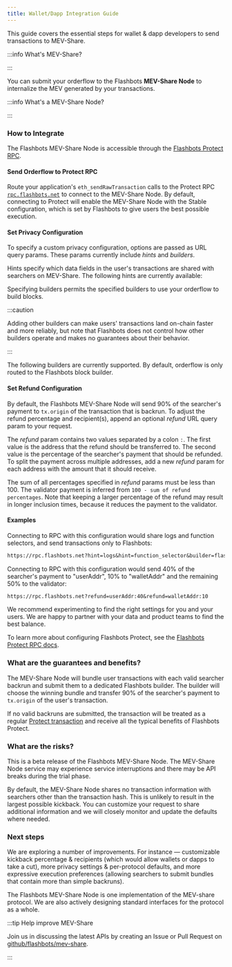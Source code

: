 ```yaml
---
title: Wallet/Dapp Integration Guide
---
```



This guide covers the essential steps for wallet & dapp developers to send transactions to MEV-Share.

:::info What's MEV-Share?

<WhatsMevShare />

:::

You can submit your orderflow to the Flashbots **MEV-Share Node** to internalize the MEV generated by your transactions.

:::info What's a MEV-Share Node?

<WhatsaMEVShareNode />

:::

### How to Integrate

The Flashbots MEV-Share Node is accessible through the [Flashbots Protect RPC](/flashbots-protect/rpc/mev-share#protect-rpc-reference).

#### Send Orderflow to Protect RPC

Route your application's `eth_sendRawTransaction` calls to the Protect RPC [`rpc.flashbots.net`](https://rpc.flashbots.net/) to connect to the MEV-Share Node. By default, connecting to Protect will enable the MEV-Share Node with the Stable configuration, which is set by Flashbots to give users the best possible execution.

#### Set Privacy Configuration

To specify a custom privacy configuration, options are passed as URL query params. These params currently include _hints_ and _builders_. 

Hints specify which data fields in the user's transactions are shared with searchers on MEV-Share. The following hints are currently available:

<Hints />

Specifying builders permits the specified builders to use your orderflow to build blocks.

:::caution

Adding other builders can make users' transactions land on-chain faster and more reliably, but note that Flashbots does not control how other builders operate and makes no guarantees about their behavior.

:::

The following builders are currently supported. By default, orderflow is only routed to the Flashbots block builder.

<Builders />

#### Set Refund Configuration

By default, the Flashbots MEV-Share Node will send 90% of the searcher's payment to `tx.origin` of the transaction that is backrun. To adjust the refund percentage and recipient(s), append an optional _refund_ URL query param to your request.

The _refund_ param contains two values separated by a colon `:`. The first value is the address that the refund should be transferred to. The second value is the percentage of the searcher's payment that should be refunded. To split the payment across multiple addresses, add a new _refund_ param for each address with the amount that it should receive.

The sum of all percentages specified in _refund_ params must be less than 100. The validator payment is inferred from `100 - sum of refund percentages`. Note that keeping a larger percentage of the refund may result in longer inclusion times, because it reduces the payment to the validator.

#### Examples

Connecting to RPC with this configuration would share logs and function selectors, and send transactions only to Flashbots:

```txt
https://rpc.flashbots.net?hint=logs&hint=function_selector&builder=flashbots
```

Connecting to RPC with this configuration would send 40% of the searcher's payment to "userAddr", 10% to "walletAddr" and the remaining 50% to the validator:

```txt
https://rpc.flashbots.net?refund=userAddr:40&refund=walletAddr:10
```

We recommend experimenting to find the right settings for you and your users. We are happy to partner with your data and product teams to find the best balance.

To learn more about configuring Flashbots Protect, see the [Flashbots Protect RPC docs](/flashbots-protect/rpc/mev-share#protect-rpc-reference).

### What are the guarantees and benefits?

The MEV-Share Node will bundle user transactions with each valid searcher backrun and submit them to a dedicated Flashbots builder. The builder will choose the winning bundle and transfer 90% of the searcher's payment to `tx.origin` of the user's transaction.

If no valid backruns are submitted, the transaction will be treated as a regular [Protect transaction](https://docs.flashbots.net/flashbots-protect/rpc/quick-start) and receive all the typical benefits of Flashbots Protect.

### What are the risks?

This is a beta release of the Flashbots MEV-Share Node. The MEV-Share Node service may experience service interruptions and there may be API breaks during the trial phase.

By default, the MEV-Share Node shares no transaction information with searchers other than the transaction hash. This is unlikely to result in the largest possible kickback. You can customize your request to share additional information and we will closely monitor and update the defaults where needed.

### Next steps

We are exploring a number of improvements. For instance — customizable kickback percentage & recipients (which would allow wallets or dapps to take a cut), more privacy settings & per-protocol defaults, and more expressive execution preferences (allowing searchers to submit bundles that contain more than simple backruns).

The Flashbots MEV-Share Node is one implementation of the MEV-share protocol. We are also actively designing standard interfaces for the protocol as a whole.

:::tip Help improve MEV-Share

Join us in discussing the latest APIs by creating an Issue or Pull Request on [github/flashbots/mev-share](https://github.com/flashbots/mev-share).

:::
